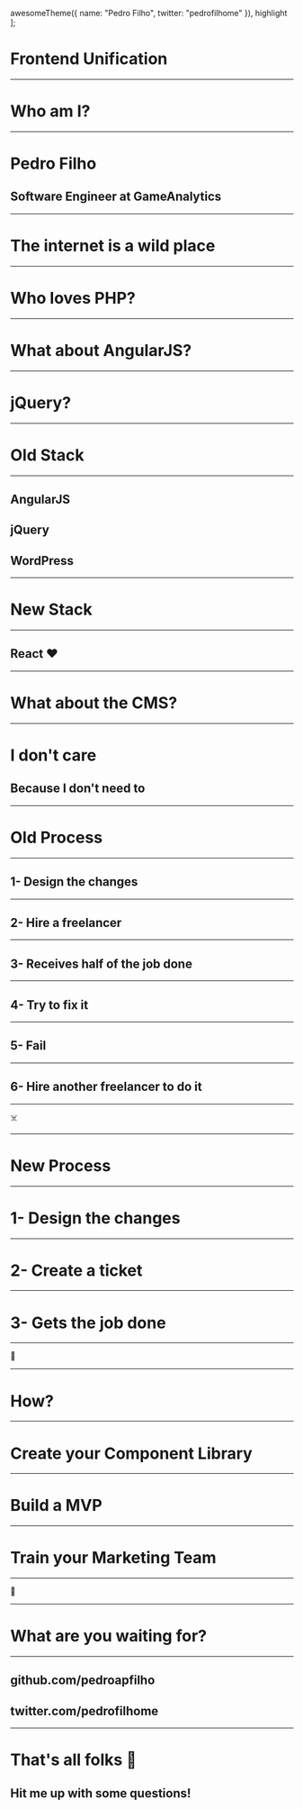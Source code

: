 

  awesomeTheme({ name: "Pedro Filho", twitter: "pedrofilhome" }),
  highlight
];

# Frontend Unification

---

# Who am I?

---

# Pedro Filho

## Software Engineer at GameAnalytics

---

# The internet is a wild place

---

# Who loves PHP?

---

# What about AngularJS?

---

# jQuery?

---

# Old Stack

---

## AngularJS

## jQuery

## WordPress

---

# New Stack

---

## React ❤️

---

# What about the CMS?

---

# I don't care

## Because I don't need to

---

# Old Process

---

## 1- Design the changes

---

## 2- Hire a freelancer

---

## 3- Receives half of the job done

---

## 4- Try to fix it

---

## 5- Fail

---

## 6- Hire another freelancer to do it

---

☠️

---

# New Process

---

# 1- Design the changes

---

# 2- Create a ticket

---

# 3- Gets the job done

---

🎉

---

# How?

---

# Create your Component Library

---

# Build a MVP

---

# Train your Marketing Team

---

🤑

---

# What are you waiting for?

---

## github.com/pedroapfilho

## twitter.com/pedrofilhome

---

# That's all folks 👋

## Hit me up with some questions!
